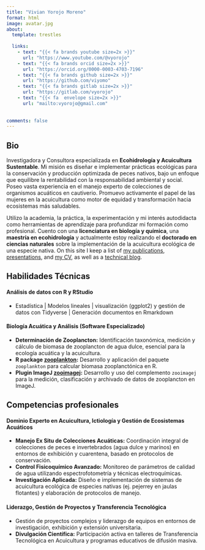 ```yaml
---
title: "Vivian Yorojo Moreno"
format: html
image: avatar.jpg
about:
  template: trestles
  
  links:
    - text: "{{< fa brands youtube size=2x >}}"
      url: "https://www.youtube.com/@vyorojo"
    - text: "{{< fa brands orcid size=2x >}}"      
      url: "https://orcid.org/0000-0003-4703-7196"
    - text: "{{< fa brands github size=2x >}}"
      url: "https://github.com/viyomo"
    - text: "{{< fa brands gitlab size=2x >}}"
      url: "https://gitlab.com/vyorojo"   
    - text: "{{< fa  envelope size=2x >}}"
      url: "mailto:vyorojo@gmail.com"
       
    
comments: false
---
```

::: {.column-page}

## Bio

Investigadora y Consultora especializada en **Ecohidrología y Acuicultura Sustentable**. Mi misión es diseñar e implementar prácticas ecológicas para la conservación y producción optimizada de peces nativos, bajo un enfoque que equilibre la rentabilidad con la responsabilidad ambiental y social. Poseo vasta experiencia en el manejo experto de colecciones de organismos acuáticos en cautiverio. Promuevo activamente el papel de las mujeres en la acuicultura como motor de equidad y transformación hacia ecosistemas más saludables.

Utilizo la academia, la práctica, la experimentación y mi interés autodidacta como herramientas de aprendizaje para profundizar mi formación como profesional. Cuento con una **licenciatura en biología y química**, una **maestría en ecohidrología** y actualmente estoy realizando el **doctorado en ciencias naturales** sobre la implementación de la acuicultura ecológica de una especie nativa. On this site I keep a list of [my publications](papers), [presentations](talks), and [my CV](cv.pdf), as well as a [technical blog](blog.html).


<p></p>

## Habilidades Técnicas
#### Análisis de datos con R y RStudio

- Estadística | Modelos lineales |  visualización (ggplot2) y gestión de datos con Tidyverse | Generación documentos en Rmarkdown

#### Biología Acuática y Análisis (Software Especializado)

- **Determinación de Zooplancton:** Identificación taxonómica, medición y cálculo de biomasa de zooplancton de agua dulce, esencial para la ecología acuática y la acuicultura.
- **R package [zooplankton](https://github.com/viyomo/zooplankton):** Desarrollo y aplicación del paquete `zooplankton` para calcular biomasa zooplanctónica en R.
- **Plugin ImageJ [zooimagej](https://github.com/viyomo/zooimagej):** Desarrollo y uso del complemento `zooimagej` para la medición, clasificación y archivado de datos de zooplancton en ImageJ.


## Competencias profesionales

#### Dominio Experto en Acuicultura, Ictiología y Gestión de Ecosistemas Acuáticos

- **Manejo Ex Situ de Colecciones Acuáticas:** Coordinación integral de colecciones de peces e invertebrados (agua dulce y marinos) en entornos de exhibición y cuarentena, basado en protocolos de conservación.
- **Control Fisicoquímico Avanzado:** Monitoreo de parámetros de calidad de agua utilizando espectrofotometría y técnicas electroquímicas.
- **Investigación Aplicada:** Diseño e implementación de sistemas de acuicultura ecológica de especies nativas (ej. pejerrey en jaulas flotantes) y elaboración de protocolos de manejo.

#### Liderazgo, Gestión de Proyectos y Transferencia Tecnológica

- Gestión de proyectos complejos y liderazgo de equipos en entornos de investigación, exhibición y extensión universitaria.
- **Divulgación Científica:** Participación activa en talleres de Transferencia Tecnológica en Acuicultura y programas educativos de difusión masiva.

:::

<link rel="me" href="https://fosstodon.org/@MikeMahoney218">

